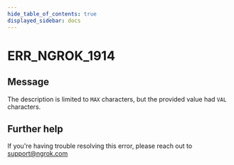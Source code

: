 ```yaml
---
hide_table_of_contents: true
displayed_sidebar: docs
---
```



# ERR_NGROK_1914

## Message

The description is limited to `MAX` characters, but the provided value had `VAL` characters.

<ErrorDetails error="err_ngrok_1914" />

## Further help

If you're having trouble resolving this error, please reach out to [support@ngrok.com](mailto:support@ngrok.com?subject=Help%20with%20ERR_NGROK_1914)
